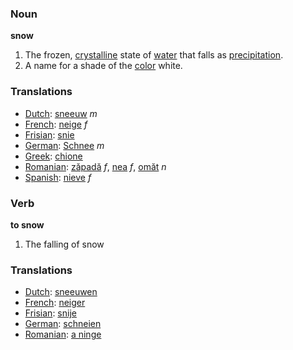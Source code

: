 === Noun ===

'''snow'''

#The frozen, [[crystalline]] state of [[water]] that falls as [[precipitation]].
#A name for a shade of the [[color]] white.

=== Translations ===
*[[Dutch]]: [[sneeuw]] ''m''
*[[French]]: [[neige]] ''f''
*[[Frisian]]: [[snie]]
*[[German]]: [[Schnee]] ''m''
*[[Greek]]: [[chione]]
*[[Romanian]]: [[zăpadă]] ''f'', [[nea]] ''f'', [[omăt]] ''n''
*[[Spanish]]: [[nieve]] ''f''

=== Verb ===

'''to snow'''

#The falling of snow

=== Translations ===
*[[Dutch]]: [[sneeuwen]]
*[[French]]: [[neiger]]
*[[Frisian]]: [[snije]]
*[[German]]: [[schneien]]
*[[Romanian]]: [[a ninge]]